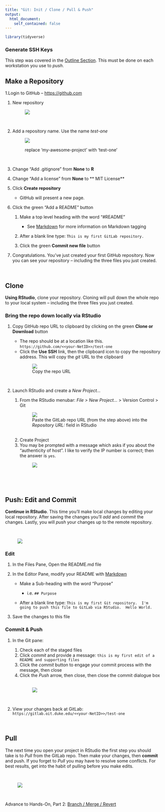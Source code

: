 ```yaml
---
title: "Git: Init / Clone / Pull & Push"
output: 
  html_document:
    self_contained: false
---
```


```r
library(tidyverse)
```

### Generate SSH Keys 

This step was covered in the [Outline Section](outline.html#generate_ssh_keys_in_advance_of_the_workshop).  This must be done on each workstation you use to *push*.  


## Make a Repository
1.Login to GitHub -- <a href="https://github.com" target="_blank">https://github.com</a>

1. New repository <br><figure>![](images/new_github_repo.png)</figure><br>

1. Add a repository name.  Use the name *test-one*  <br> <figure>![](images/project_name_github.png)<figcaption>replace 'my-awesome-project' with 'test-one'</figcaption></figure><br>


1. Change "Add .gitignore" from **None** to **R**
1. Change "Add a license" from **None** to ** MIT License**
1. Click **Create repository** 

    - GitHub will present a new page.

1. Click the green "Add a README" button 

    1. Make a top level heading with the word "#README"
   
        - See [Markdown](markdown.html) for more information on Markdown tagging
    1. After a blank line type: `This is my first GitLab repository.`
    1. Click the green **Commit new file** button  
    
1. Congratulations.  You've just created your first GitHub repository.  Now you can see your repository -- including the three files you just created.

&nbsp; 

## Clone

**Using RStudio**, clone your repository.  Cloning will pull down the whole repo to your local system -- including the three files you just created.
    
### Bring the repo down locally via RStudio

1. Copy GitHub repo URL to clipboard by clicking on the green **Clone or Download** button

	  - The repo should be at a location like this. `https://github.com/<<your-NetID>>/test-one`
	  - Click the **Use SSH** link, then the clipboard icon to copy the repository address.  This will copy the *git* URL to the clipboard <br><figure>![](images/copy_repo_github.png)
<figcaption>Copy the repo URL</figcaption></figure><br>
	    
1. Launch RStudio and create a *New Project...*

    1. From the RStudio menubar:  *File > New Project...* > Version Control > Git <br><figure>![](images/project_version_git.png)<figcaption>Paste the GitLab repo URL (from the step above) into the  *Repository URL:* field in RStudio</figcaption></figure><br>
    1. Create Project
    1. You may be prompted with a message which asks if you about the "authenticity of host".  I like to verify the IP number is correct; then the answer is `yes`.<br><figure>![](images/yes.png)</figure><br>

&nbsp; 

## Push: Edit and Commit

**Continue in RStudio**.  This time you'll make local changes by editing your local repository.  After saving the changes you'll *add* and *commit* the changes.  Lastly, you will *push* your changes up to the remote repository.

<br><figure>![](images/push.png)</figure>

### Edit

1. In the Files Pane, Open the README.md file
1. In the Editor Pane, modify your README with [Markdown](markdown.html)

    - Make a Sub-heading with the word "Purpose"
    
        - i.e. `## Purpose`
        
    - After a blank line type: `This is my first Git repository.  I'm going to push this file to GitLab via RStudio.  Hello World.`
1. Save the changes to this file


### Commit & Push

1. In the Git pane:

    1. Check each of the staged files
    1. Click *commit* and provide a message:  `this is my first edit of a README and supporting files`
    1. Click the *commit* button to engage your commit  process with the message, then close
    1. Click the *Push* arrow, then close, then close the commit dialogue box  
<br><figure>![](images/commit_push.png)</figure><br>

1. View your changes back at GitLab:  `https://gitlab.oit.duke.edu/<<your-NetID>>/test-one`

&nbsp; 

## Pull

The next time you open your project in RStudio the first step you should take is to *Pull* from the GitLab repo.  Then make your changes, then **commit** and push.  If you forget to *Pull* you may have to resolve some conflicts. For best results, get into the habit of pulling before you make edits.

<br><figure>![](images/git_push_pull.png)</figure><br>

Advance to Hands-On, Part 2:  [Branch / Merge / Revert](branch.html)

&nbsp; 

&nbsp;